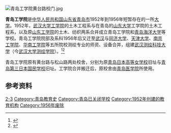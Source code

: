 [[File:青岛工学院黄台路校门.jpg|thumb]]
{{Otheruses|subject=1952年到1956年存在于青岛的一所大学|other=2011年转设成立的同名大学|青岛工学院}}

'''青岛工学院'''是[[中华人民共和国|中华人民共和国]][[山东省|山东省]][[青岛市|青岛市]]1952年到1956年短暂存在的一所[[大学|大学]]。1952年，[[武汉大学|武汉大学]][[华中工学院|工学院]]的土木工程系与在青岛的[[山东大学|山东大学]]工学院的土木工程系，以及原[[山东工学院|山东工学院]]的土木、纺织两系合并成立青岛工学院和[[青岛海洋大学|青岛海洋大学]]等学校。青岛工学院院部及系科1956年后又迁至[[武汉|武汉]]与[[同济大学|同济大学]]、[[天津大学|天津大学]]、[[南京工学院|南京工学院]]、[[华南工学院|华南工学院]]等五所院校测绘专业的师资、设备合并，组建[[武汉测绘科技大学|武汉测绘科技大学]]（今[[武汉大学测绘学院|武汉大学测绘学院]]）。<ref>{{cite web|url=http://news.bandao.cn/news_html/201203/20120318/news_20120318_1848172.shtml|title=青岛曾是山大"福地" 大师云集成当时文化地标|date=2012-03-18|work=单俊楠|publisher=半岛网 半岛都市报|access-date=2018-04-16|archive-date=2019-07-24|archive-url=https://web.archive.org/web/20190724010420/http://news.bandao.cn/news_html/201203/20120318/news_20120318_1848172.shtml|dead-url=no}}</ref><ref>{{cite web|url=http://edu.dailyqd.com/2015-08/17/content_268433.htm|title=国立山东大学成立始末|date=2015-08-17|work=|publisher=青岛日报 青报网|access-date=2018-04-16|archive-url=https://web.archive.org/web/20180416201204/http://edu.dailyqd.com/2015-08/17/content_268433.htm|archive-date=2018-04-16|dead-url=yes}}</ref>

青岛工学院原有黄台路与松山路两处校舍，分别为原[[青岛日本高等女学校|青岛日本高等女学校]]旧址与[[青岛第三日本国民学校|青岛第三日本国民学校]]旧址。工学院合并搬迁后，原校舍由[[青岛医学院|青岛医学院]]所使用。

==参考资料==
{{reflist}}

[[Category:武汉大学校史|2-3]]
[[Category:青岛教育史|Category:青岛教育史]]
[[Category:青岛已关闭学校|Category:青岛已关闭学校]]
[[Category:1952年创建的教育机构|Category:1952年创建的教育机构]]
[[Category:1956年废除|Category:1956年废除]]